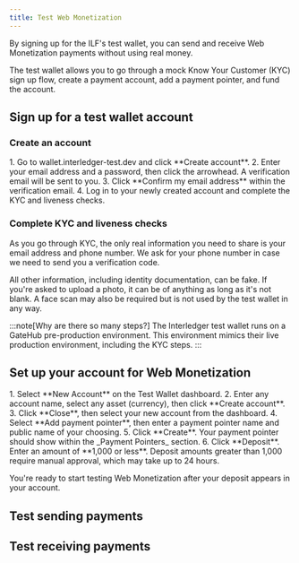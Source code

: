 ```yaml
---
title: Test Web Monetization
---
```



By signing up for the ILF's <LinkOut href="wallet.interledger-test.dev">test wallet</LinkOut>, you can send and receive Web Monetization payments without using real money.

The test wallet allows you to go through a mock Know Your Customer (KYC) sign up flow, create a payment account, add a payment pointer, and fund the account.

## Sign up for a test wallet account

### Create an account

<Steps>
  1. Go to <LinkOut href='wallet.interledger-test.dev'>wallet.interledger-test.dev</LinkOut>
  and click **Create account**.
  2. Enter your email address and a password, then click the arrowhead. A verification email will be sent to you.
  3. Click **Confirm my email address** within the verification email.
  4. Log in to your newly created account and complete the KYC and liveness checks.
</Steps>

### Complete KYC and liveness checks

As you go through KYC, the only real information you need to share is your email address and phone number. We ask for your phone number in case we need to send you a verification code.

All other information, including identity documentation, can be fake. If you're asked to upload a photo, it can be of anything as long as it's not blank. A face scan may also be required but is not used by the test wallet in any way.

:::note[Why are there so many steps?]
The Interledger test wallet runs on a GateHub pre-production environment. This environment mimics their live production environment, including the <LinkOut href="https://support.gatehub.net/hc/en-us/articles/360021131234-KYC-requirements-for-account-verification">KYC steps</LinkOut>.
:::

## Set up your account for Web Monetization

<Steps>
  1. Select **New Account** on the Test Wallet dashboard.
  2. Enter any account name, select any asset (currency), then click **Create account**.
  3. Click **Close**, then select your new account from the dashboard. 
  4. Select **Add payment pointer**, then enter a payment pointer name and public name of your choosing.
  5. Click **Create**. Your payment pointer should show within the _Payment Pointers_ section.
  6. Click **Deposit**. Enter an amount of **1,000 or less**. Deposit amounts greater than 1,000 require manual approval, which may take up to 24 hours.
</Steps>

You're ready to start testing Web Monetization after your deposit appears in your account.

## Test sending payments

## Test receiving payments
